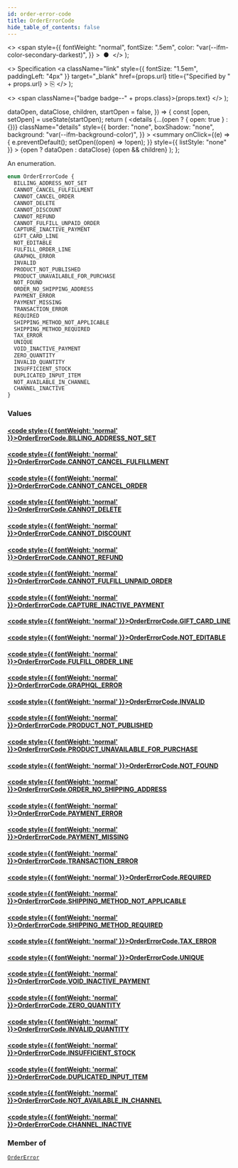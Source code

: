 ```yaml
---
id: order-error-code
title: OrderErrorCode
hide_table_of_contents: false
---
```


  <>
    <span
      style={{
        fontWeight: "normal",
        fontSize: ".5em",
        color: "var(--ifm-color-secondary-darkest)",
      }}
    >
      &nbsp;●&nbsp;
    </span>
  </>
);

  <>
    Specification
    <a
      className="link"
      style={{ fontSize: "1.5em", paddingLeft: "4px" }}
      target="\_blank"
      href={props.url}
      title={"Specified by " + props.url}
    >
      ⎘
    </a>
  </>
);

  <>
    <span className={"badge badge--" + props.class}>{props.text}</span>
  </>
);


  dataOpen,
  dataClose,
  children,
  startOpen = false,
}) => {
  const [open, setOpen] = useState(startOpen);
  return (
    <details
      {...(open ? { open: true } : {})}
      className="details"
      style={{
        border: "none",
        boxShadow: "none",
        background: "var(--ifm-background-color)",
      }}
    >
      <summary
        onClick={(e) => {
          e.preventDefault();
          setOpen((open) => !open);
        }}
        style={{ listStyle: "none" }}
      >
        {open ? dataOpen : dataClose}
      </summary>
      {open && children}
    </details>
  );
};

An enumeration.

```graphql
enum OrderErrorCode {
  BILLING_ADDRESS_NOT_SET
  CANNOT_CANCEL_FULFILLMENT
  CANNOT_CANCEL_ORDER
  CANNOT_DELETE
  CANNOT_DISCOUNT
  CANNOT_REFUND
  CANNOT_FULFILL_UNPAID_ORDER
  CAPTURE_INACTIVE_PAYMENT
  GIFT_CARD_LINE
  NOT_EDITABLE
  FULFILL_ORDER_LINE
  GRAPHQL_ERROR
  INVALID
  PRODUCT_NOT_PUBLISHED
  PRODUCT_UNAVAILABLE_FOR_PURCHASE
  NOT_FOUND
  ORDER_NO_SHIPPING_ADDRESS
  PAYMENT_ERROR
  PAYMENT_MISSING
  TRANSACTION_ERROR
  REQUIRED
  SHIPPING_METHOD_NOT_APPLICABLE
  SHIPPING_METHOD_REQUIRED
  TAX_ERROR
  UNIQUE
  VOID_INACTIVE_PAYMENT
  ZERO_QUANTITY
  INVALID_QUANTITY
  INSUFFICIENT_STOCK
  DUPLICATED_INPUT_ITEM
  NOT_AVAILABLE_IN_CHANNEL
  CHANNEL_INACTIVE
}
```

### Values

#### [<code style={{ fontWeight: 'normal' }}>OrderErrorCode.<b>BILLING_ADDRESS_NOT_SET</b></code>](#)

>

#### [<code style={{ fontWeight: 'normal' }}>OrderErrorCode.<b>CANNOT_CANCEL_FULFILLMENT</b></code>](#)

>

#### [<code style={{ fontWeight: 'normal' }}>OrderErrorCode.<b>CANNOT_CANCEL_ORDER</b></code>](#)

>

#### [<code style={{ fontWeight: 'normal' }}>OrderErrorCode.<b>CANNOT_DELETE</b></code>](#)

>

#### [<code style={{ fontWeight: 'normal' }}>OrderErrorCode.<b>CANNOT_DISCOUNT</b></code>](#)

>

#### [<code style={{ fontWeight: 'normal' }}>OrderErrorCode.<b>CANNOT_REFUND</b></code>](#)

>

#### [<code style={{ fontWeight: 'normal' }}>OrderErrorCode.<b>CANNOT_FULFILL_UNPAID_ORDER</b></code>](#)

>

#### [<code style={{ fontWeight: 'normal' }}>OrderErrorCode.<b>CAPTURE_INACTIVE_PAYMENT</b></code>](#)

>

#### [<code style={{ fontWeight: 'normal' }}>OrderErrorCode.<b>GIFT_CARD_LINE</b></code>](#)

>

#### [<code style={{ fontWeight: 'normal' }}>OrderErrorCode.<b>NOT_EDITABLE</b></code>](#)

>

#### [<code style={{ fontWeight: 'normal' }}>OrderErrorCode.<b>FULFILL_ORDER_LINE</b></code>](#)

>

#### [<code style={{ fontWeight: 'normal' }}>OrderErrorCode.<b>GRAPHQL_ERROR</b></code>](#)

>

#### [<code style={{ fontWeight: 'normal' }}>OrderErrorCode.<b>INVALID</b></code>](#)

>

#### [<code style={{ fontWeight: 'normal' }}>OrderErrorCode.<b>PRODUCT_NOT_PUBLISHED</b></code>](#)

>

#### [<code style={{ fontWeight: 'normal' }}>OrderErrorCode.<b>PRODUCT_UNAVAILABLE_FOR_PURCHASE</b></code>](#)

>

#### [<code style={{ fontWeight: 'normal' }}>OrderErrorCode.<b>NOT_FOUND</b></code>](#)

>

#### [<code style={{ fontWeight: 'normal' }}>OrderErrorCode.<b>ORDER_NO_SHIPPING_ADDRESS</b></code>](#)

>

#### [<code style={{ fontWeight: 'normal' }}>OrderErrorCode.<b>PAYMENT_ERROR</b></code>](#)

>

#### [<code style={{ fontWeight: 'normal' }}>OrderErrorCode.<b>PAYMENT_MISSING</b></code>](#)

>

#### [<code style={{ fontWeight: 'normal' }}>OrderErrorCode.<b>TRANSACTION_ERROR</b></code>](#)

>

#### [<code style={{ fontWeight: 'normal' }}>OrderErrorCode.<b>REQUIRED</b></code>](#)

>

#### [<code style={{ fontWeight: 'normal' }}>OrderErrorCode.<b>SHIPPING_METHOD_NOT_APPLICABLE</b></code>](#)

>

#### [<code style={{ fontWeight: 'normal' }}>OrderErrorCode.<b>SHIPPING_METHOD_REQUIRED</b></code>](#)

>

#### [<code style={{ fontWeight: 'normal' }}>OrderErrorCode.<b>TAX_ERROR</b></code>](#)

>

#### [<code style={{ fontWeight: 'normal' }}>OrderErrorCode.<b>UNIQUE</b></code>](#)

>

#### [<code style={{ fontWeight: 'normal' }}>OrderErrorCode.<b>VOID_INACTIVE_PAYMENT</b></code>](#)

>

#### [<code style={{ fontWeight: 'normal' }}>OrderErrorCode.<b>ZERO_QUANTITY</b></code>](#)

>

#### [<code style={{ fontWeight: 'normal' }}>OrderErrorCode.<b>INVALID_QUANTITY</b></code>](#)

>

#### [<code style={{ fontWeight: 'normal' }}>OrderErrorCode.<b>INSUFFICIENT_STOCK</b></code>](#)

>

#### [<code style={{ fontWeight: 'normal' }}>OrderErrorCode.<b>DUPLICATED_INPUT_ITEM</b></code>](#)

>

#### [<code style={{ fontWeight: 'normal' }}>OrderErrorCode.<b>NOT_AVAILABLE_IN_CHANNEL</b></code>](#)

>

#### [<code style={{ fontWeight: 'normal' }}>OrderErrorCode.<b>CHANNEL_INACTIVE</b></code>](#)

>

### Member of

[`OrderError`](../../../api-storefront/orders/objects/order-error) <Badge class="secondary" text="object"/>
